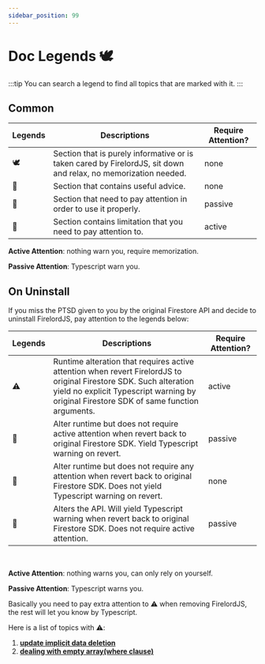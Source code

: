 ```yaml
---
sidebar_position: 99
---
```


# Doc Legends 🕊️

:::tip
You can search a legend to find all topics that are marked with it.
:::

## Common

| Legends | Descriptions                                                                                                    | Require Attention? |
| ------- | --------------------------------------------------------------------------------------------------------------- | ------------------ |
| 🕊️      | Section that is purely informative or is taken cared by FirelordJS, sit down and relax, no memorization needed. | none               |
| 🦤      | Section that contains useful advice.                                                                            | none               |
| 🦜      | Section that need to pay attention in order to use it properly.                                                 | passive            |
| 🐧      | Section contains limitation that you need to pay attention to.                                                  | active             |

**Active Attention**: nothing warn you, require memorization.

**Passive Attention**: Typescript warn you.

## On Uninstall

If you miss the PTSD given to you by the original Firestore API and decide to uninstall FirelordJS, pay attention to the legends below:

| Legends | Descriptions                                                                                                                                                                                                   | Require Attention? |
| ------- | -------------------------------------------------------------------------------------------------------------------------------------------------------------------------------------------------------------- | ------------------ |
| ⚠️      | Runtime alteration that requires active attention when revert FirelordJS to original Firestore SDK. Such alteration yield no explicit Typescript warning by original Firestore SDK of same function arguments. | active             |
| 🥭      | Alter runtime but does not require active attention when revert back to original Firestore SDK. Yield Typescript warning on revert.                                                                            | passive            |
| 🍋      | Alter runtime but does not require any attention when revert back to original Firestore SDK. Does not yield Typescript warning on revert.                                                                      | none               |
| 🍐      | Alters the API. Will yield Typescript warning when revert back to original Firestore SDK. Does not require active attention.                                                                                   | passive            |

<br />

**Active Attention**: nothing warns you, can only rely on yourself.

**Passive Attention**: Typescript warns you.

Basically you need to pay extra attention to ⚠️ when removing FirelordJS, the rest will let you know by Typescript.

Here is a list of topics with ⚠️:

1. **[update implicit data deletion](../highlights/update#circumvent-implicit-data-deletion-%EF%B8%8F)**
2. **[dealing with empty array(where clause)](../highlights/where##dealing-with-empty-array-%EF%B8%8F)**
